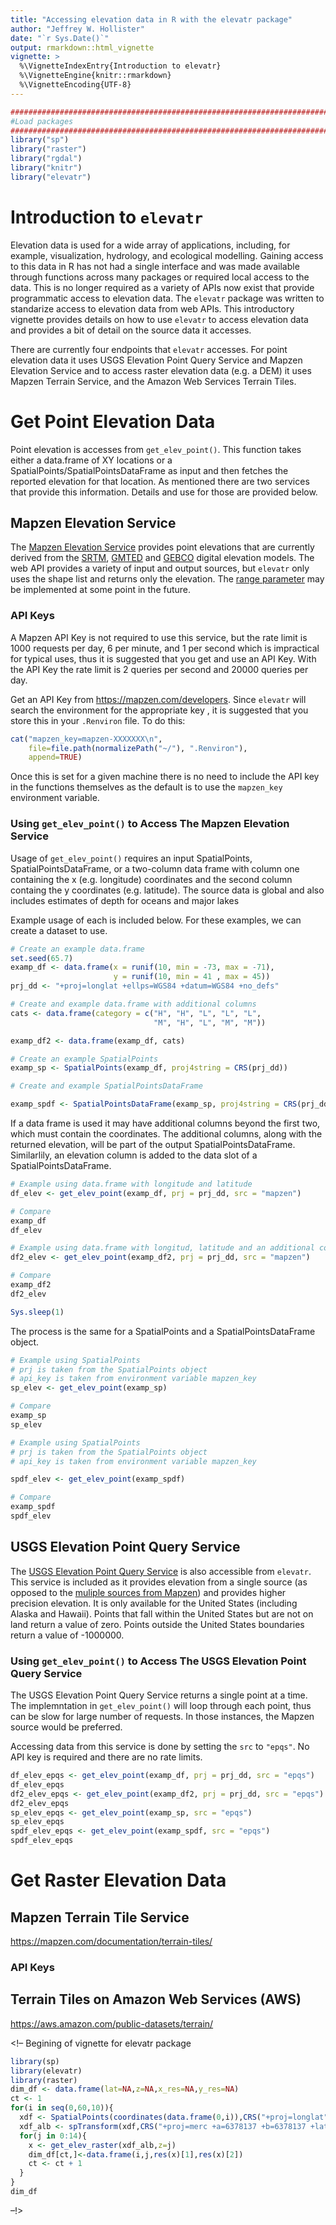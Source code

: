 ```yaml
---
title: "Accessing elevation data in R with the elevatr package"
author: "Jeffrey W. Hollister"
date: "`r Sys.Date()`"
output: rmarkdown::html_vignette
vignette: >
  %\VignetteIndexEntry{Introduction to elevatr}
  %\VignetteEngine{knitr::rmarkdown}
  %\VignetteEncoding{UTF-8}
---
```



```r
################################################################################
#Load packages
################################################################################
library("sp")
library("raster")
library("rgdal")
library("knitr")
library("elevatr")
```

# Introduction to `elevatr`

Elevation data is used for a wide array of applications, including, for example, visualization, hydrology, and ecological modelling.  Gaining access to this data in R has not had a single interface and was made available through functions across many packages or required local access to the data.  This is no longer required as a variety of APIs now exist that provide programmatic access to elevation data.  The `elevatr` package was written to standarize access to elevation data from web APIs.  This introductory vignette provides details on how to use `elevatr` to access elevation data and provides a bit of detail on the source data it accesses.

There are currently four endpoints that `elevatr` accesses.  For point elevation data it uses USGS Elevation Point Query Service and Mapzen Elevation Service and to access raster elevation data (e.g. a DEM) it uses Mapzen Terrain Service, and the Amazon Web Services Terrain Tiles.

# Get Point Elevation Data

Point elevation is accesses from `get_elev_point()`.  This function takes either a data.frame of XY locations or a SpatialPoints/SpatialPointsDataFrame as input and then fetches the reported elevation for that location.  As mentioned there are two services that provide this information.  Details and use for those are provided below.

## Mapzen Elevation Service 

The [Mapzen Elevation Service](https://mapzen.com/documentation/elevation/elevation-service/) provides point elevations that are currently derived from the  [SRTM](http://www2.jpl.nasa.gov/srtm/), [GMTED](http://topotools.cr.usgs.gov/gmted_viewer/) and [GEBCO](http://www.gebco.net/data_and_products/gridded_bathymetry_data/) digital elevation models.  The web API provides a variety of input and output sources, but `elevatr` only uses the shape list and returns only the elevation.  The [range parameter](https://mapzen.com/documentation/elevation/elevation-service/#get-height-and-distance-with-the-range-parameter) may be implemented at some point in the future.

### API Keys

A Mapzen API Key is not required to use this service, but the rate limit is 1000 requests per day, 6 per minute, and 1 per second which is impractical for typical uses, thus it is suggested that you get and use an API Key.  With the API Key the rate limit is 2 queries per second and 20000 queries per day.

Get an API Key from <https://mapzen.com/developers>.  Since `elevatr` will search the environment for the appropriate key , it is suggested that you store this in your `.Renviron` file.  To do this:

```r
cat("mapzen_key=mapzen-XXXXXXX\n",
    file=file.path(normalizePath("~/"), ".Renviron"),
    append=TRUE)
```

Once this is set for a given machine there is no need to include the API key in the functions themselves as the default is to use the `mapzen_key` environment variable.

### Using `get_elev_point()` to Access The Mapzen Elevation Service

Usage of `get_elev_point()` requires an input SpatialPoints, SpatialPointsDataFrame, or a two-column data frame with column one containing the x (e.g. longitude) coordinates and the second column containg the y coordinates (e.g. latitude).  The source data is global and also includes estimates of depth for oceans and major lakes

Example usage of each is included below.  For these examples, we can create a dataset to use.

```r
# Create an example data.frame
set.seed(65.7)
examp_df <- data.frame(x = runif(10, min = -73, max = -71), 
                       y = runif(10, min = 41 , max = 45))
prj_dd <- "+proj=longlat +ellps=WGS84 +datum=WGS84 +no_defs"

# Create and example data.frame with additional columns
cats <- data.frame(category = c("H", "H", "L", "L", "L", 
                                "M", "H", "L", "M", "M"))

examp_df2 <- data.frame(examp_df, cats)

# Create an example SpatialPoints
examp_sp <- SpatialPoints(examp_df, proj4string = CRS(prj_dd))

# Create and example SpatialPointsDataFrame

examp_spdf <- SpatialPointsDataFrame(examp_sp, proj4string = CRS(prj_dd), data = cats )
```

If a data frame is used it may have additional columns beyond the first two, which must contain the coordinates.  The additional columns, along with the returned elevation, will be part of the output SpatialPointsDataFrame.  Similarlily, an elevation column is added to the data slot of a SpatialPointsDataFrame.

```r
# Example using data.frame with longitude and latitude
df_elev <- get_elev_point(examp_df, prj = prj_dd, src = "mapzen")

# Compare
examp_df
df_elev
```

```r
# Example using data.frame with longitud, latitude and an additional column
df2_elev <- get_elev_point(examp_df2, prj = prj_dd, src = "mapzen")

# Compare
examp_df2
df2_elev
```

```r
Sys.sleep(1)
```

The process is the same for a SpatialPoints and a SpatialPointsDataFrame object.

```r
# Example using SpatialPoints
# prj is taken from the SpatialPoints object
# api_key is taken from environment variable mapzen_key
sp_elev <- get_elev_point(examp_sp)

# Compare
examp_sp
sp_elev
```

```r
# Example using SpatialPoints
# prj is taken from the SpatialPoints object
# api_key is taken from environment variable mapzen_key

spdf_elev <- get_elev_point(examp_spdf)

# Compare
examp_spdf
spdf_elev
```

## USGS Elevation Point Query Service 

The [USGS Elevation Point Query Service](http://ned.usgs.gov/epqs/) is also accessible from `elevatr`.  This service is included as it provides elevation from a single source (as opposed to the [muliple sources from Mapzen](https://mapzen.com/documentation/elevation/elevation-service/#data-sources-and-known-issues)) and provides higher precision elevation.  It is only available for the United States (including Alaska and Hawaii).  Points that fall within the United States but are not on land return a value of zero.  Points outside the United States boundaries return a value of -1000000.

### Using `get_elev_point()` to Access The USGS Elevation Point Query Service

The USGS Elevation Point Query Service returns a single point at a time.  The implemntation in `get_elev_point()` will loop through each point, thus can be slow for large number of requests.  In those instances, the Mapzen source would be preferred.

Accessing data from this service is done by setting the `src` to `"epqs"`.  No API key is required and there are no rate limits.

```r
df_elev_epqs <- get_elev_point(examp_df, prj = prj_dd, src = "epqs")
df_elev_epqs
df2_elev_epqs <- get_elev_point(examp_df2, prj = prj_dd, src = "epqs")
df2_elev_epqs
sp_elev_epqs <- get_elev_point(examp_sp, src = "epqs")
sp_elev_epqs
spdf_elev_epqs <- get_elev_point(examp_spdf, src = "epqs")
spdf_elev_epqs
```

# Get Raster Elevation Data

## Mapzen Terrain Tile Service

<https://mapzen.com/documentation/terrain-tiles/>

### API Keys

## Terrain Tiles on Amazon Web Services (AWS)

<https://aws.amazon.com/public-datasets/terrain/>

<!--
Begining of vignette for elevatr package

```r
library(sp)
library(elevatr)
library(raster)
dim_df <- data.frame(lat=NA,z=NA,x_res=NA,y_res=NA)
ct <- 1
for(i in seq(0,60,10)){
  xdf <- SpatialPoints(coordinates(data.frame(0,i)),CRS("+proj=longlat"))
  xdf_alb <- spTransform(xdf,CRS("+proj=merc +a=6378137 +b=6378137 +lat_ts=0.0 +lon_0=0.0 +x_0=0.0 +y_0=0 +k=1.0 +units=m +nadgrids=@null +wktext  +no_defs"))
  for(j in 0:14){
    x <- get_elev_raster(xdf_alb,z=j)
    dim_df[ct,]<-data.frame(i,j,res(x)[1],res(x)[2])
    ct <- ct + 1
  }
}
dim_df
```
--!>
